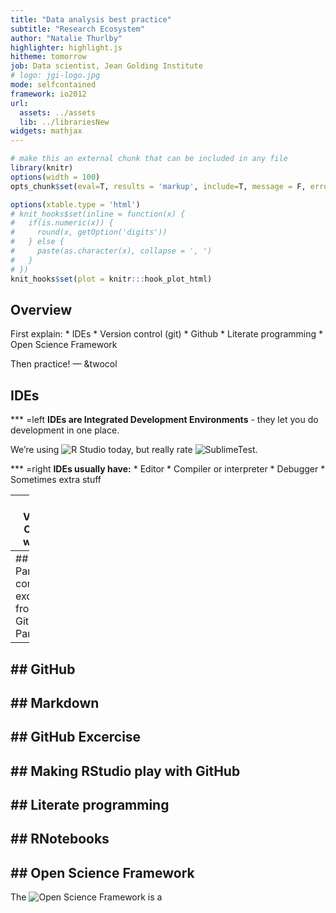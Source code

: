 ```yaml
---
title: "Data analysis best practice"
subtitle: "Research Ecosystem"
author: "Natalie Thurlby"
highlighter: highlight.js
hitheme: tomorrow
job: Data scientist, Jean Golding Institute
# logo: jgi-logo.jpg
mode: selfcontained
framework: io2012
url:
  assets: ../assets
  lib: ../librariesNew
widgets: mathjax
---
```


```r
# make this an external chunk that can be included in any file
library(knitr)
options(width = 100)
opts_chunk$set(eval=T, results = 'markup', include=T, message = F, error = F, warning = F, comment = NA, fig.align = 'center', dpi = 100, tidy = F, cache.path = '.cache/', fig.path = 'fig/')

options(xtable.type = 'html')
# knit_hooks$set(inline = function(x) {
#   if(is.numeric(x)) {
#     round(x, getOption('digits'))
#   } else {
#     paste(as.character(x), collapse = ', ')
#   }
# })
knit_hooks$set(plot = knitr:::hook_plot_html)
```

## Overview

First explain:
* IDEs
* Version control (git)
* Github
* Literate programming
* Open Science Framework

Then practice!
---  &twocol

## IDEs

*** =left
__IDEs are Integrated Development Environments__ - they let you do development in one place. 

We're using ![R Studio]() today, but really rate ![SublimeTest](SublimeText).

*** =right
__IDEs usually have:__
* Editor
* Compiler or interpreter
* Debugger
* Sometimes extra stuff

---
## Version Control with Git
---
## The Git Parable
A condensed excerpt from [the Git Parable]
---
## GitHub
---
## Markdown 
---
## GitHub Excercise
---
## Making RStudio play with GitHub
---
## Literate programming
---
## RNotebooks
---
## Open Science Framework
---
The ![Open Science Framework](https://osf.io/dashboard) is a 

